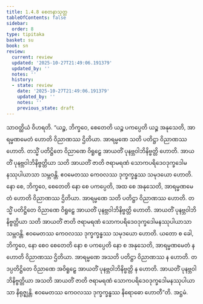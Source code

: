 ```yaml
---
title: 1.4.8 စေတနာသုတ္တ
tableOfContents: false
sidebar:
  order: 8
type: tipitaka
basket: su
book: sn
review:
  current: review
  updated: '2025-10-27T21:49:06.191379'
  updated_by: ''
  notes: ''
  history:
  - state: review
    date: '2025-10-27T21:49:06.191379'
    updated_by: ''
    notes: ''
    previous_state: draft
---
```



<ReviewStatus review={frontmatter.review} showDetails={true} />

<HypothesisAnnotation frontmatter={frontmatter} />

<DynamicBreadcrumb />

<Division number="38" book="sn" e="ch" v="18" p="285">

<Paragraph number="278" book="sn">
သာဝတ္ထိယံ ဝိဟရတိ. “ယဉ္စ, ဘိက္ခဝေ, စေတေတိ ယဉ္စ ပကပ္ပေတိ ယဉ္စ အနုသေတိ, အာရမ္မဏမေတံ ဟောတိ ဝိညာဏဿ ဌိတိယာ. အာရမ္မဏေ သတိ ပတိဋ္ဌာ ဝိညာဏဿ ဟောတိ. တသ္မိံ ပတိဋ္ဌိတေ ဝိညာဏေ ဝိရူဠှေ အာယတိံ ပုနဗ္ဘဝါဘိနိဗ္ဗတ္တိ ဟောတိ. အာယတိံ ပုနဗ္ဘဝါဘိနိဗ္ဗတ္တိယာ သတိ အာယတိံ ဇာတိ ဇရာမရဏံ သောကပရိဒေဝဒုက္ခဒေါမနဿုပါယာသာ သမ္ဘဝန္တိ. ဧဝမေတဿ ကေဝလဿ ဒုက္ခက္ခန္ဓဿ သမုဒယော ဟောတိ.
</Paragraph>

<Paragraph number="279" book="sn">
နော စေ, ဘိက္ခဝေ, စေတေတိ နော စေ ပကပ္ပေတိ, အထ စေ အနုသေတိ, အာရမ္မဏမေတံ ဟောတိ ဝိညာဏဿ ဌိတိယာ. အာရမ္မဏေ သတိ ပတိဋ္ဌာ ဝိညာဏဿ ဟောတိ. တသ္မိံ ပတိဋ္ဌိတေ ဝိညာဏေ ဝိရူဠှေ အာယတိံ ပုနဗ္ဘဝါဘိနိဗ္ဗတ္တိ ဟောတိ. အာယတိံ ပုနဗ္ဘဝါဘိနိဗ္ဗတ္တိယာ သတိ အာယတိံ ဇာတိ ဇရာမရဏံ သောကပရိဒေဝဒုက္ခဒေါမနဿုပါယာသာ သမ္ဘဝန္တိ. ဧဝမေတဿ ကေဝလဿ ဒုက္ခက္ခန္ဓဿ သမုဒယော ဟောတိ.
</Paragraph>

<Paragraph number="280" book="sn">
ယတော စ ခေါ, ဘိက္ခဝေ, နော စေဝ စေတေတိ နော စ ပကပ္ပေတိ နော စ အနုသေတိ, အာရမ္မဏမေတံ န ဟောတိ ဝိညာဏဿ ဌိတိယာ. အာရမ္မဏေ အသတိ ပတိဋ္ဌာ ဝိညာဏဿ န ဟောတိ. တဒပ္ပတိဋ္ဌိတေ ဝိညာဏေ အဝိရူဠှေ အာယတိံ ပုနဗ္ဘဝါဘိနိဗ္ဗတ္တိ န ဟောတိ. အာယတိံ ပုနဗ္ဘဝါဘိနိဗ္ဗတ္တိယာ အသတိ အာယတိံ ဇာတိ ဇရာမရဏံ သောကပရိဒေဝဒုက္ခဒေါမနဿုပါယာသာ နိရုဇ္ဈန္တိ. ဧဝမေတဿ ကေဝလဿ ဒုက္ခက္ခန္ဓဿ နိရောဓော ဟောတီ”တိ.

</Paragraph>
</Division>

<Paragraph number="281" type="center" book="sn">
အဋ္ဌမံ.
</Paragraph>